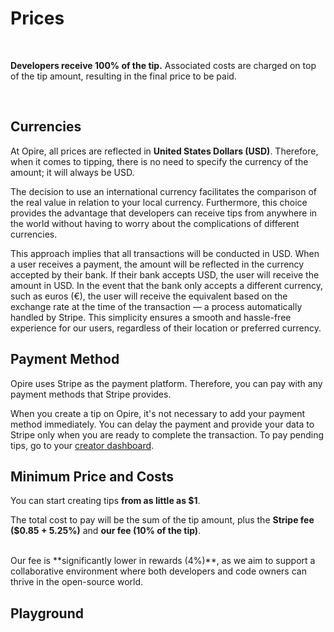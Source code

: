 
# Prices

<br/>

<InfoPanel>**Developers receive 100% of the tip.** Associated costs are charged on top of the tip amount, resulting in the final price to be paid.</InfoPanel>

<br/>

## Currencies

At Opire, all prices are reflected in **United States Dollars (USD)**. Therefore, when it comes to tipping, there is no need to specify the currency of the amount; it will always be USD.

The decision to use an international currency facilitates the comparison of the real value in relation to your local currency. Furthermore, this choice provides the advantage that developers can receive tips from anywhere in the world without having to worry about the complications of different currencies.

This approach implies that all transactions will be conducted in USD. When a user receives a payment, the amount will be reflected in the currency accepted by their bank. If their bank accepts USD, the user will receive the amount in USD. In the event that the bank only accepts a different currency, such as euros (€), the user will receive the equivalent based on the exchange rate at the time of the transaction — a process automatically handled by Stripe. This simplicity ensures a smooth and hassle-free experience for our users, regardless of their location or preferred currency.

## Payment Method

Opire uses Stripe as the payment platform. Therefore, you can pay with any payment methods that Stripe provides.

When you create a tip on Opire, it's not necessary to add your payment method immediately. You can delay the payment and provide your data to Stripe only when you are ready to complete the transaction. To pay pending tips, go to your [creator dashboard](https://app.opire.dev/dashboard/creator/tips).

## Minimum Price and Costs

You can start creating tips **from as little as $1**.

The total cost to pay will be the sum of the tip amount, plus the **Stripe fee ($0.85 + 5.25%)** and **our fee (10% of the tip)**.

<br/>
<InfoPanel>Our fee is **significantly lower in rewards (4%)**, as we aim to support a collaborative environment where both developers and code owners can thrive in the open-source world.</InfoPanel>
<br/>

## Playground
<br/>

<TipCalculator/>
